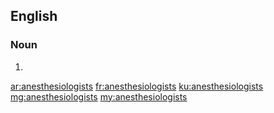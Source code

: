 ==English==

===Noun===
{{head|en}}

# {{plural of|anesthesiologist}}

[[ar:anesthesiologists]]
[[fr:anesthesiologists]]
[[ku:anesthesiologists]]
[[mg:anesthesiologists]]
[[my:anesthesiologists]]